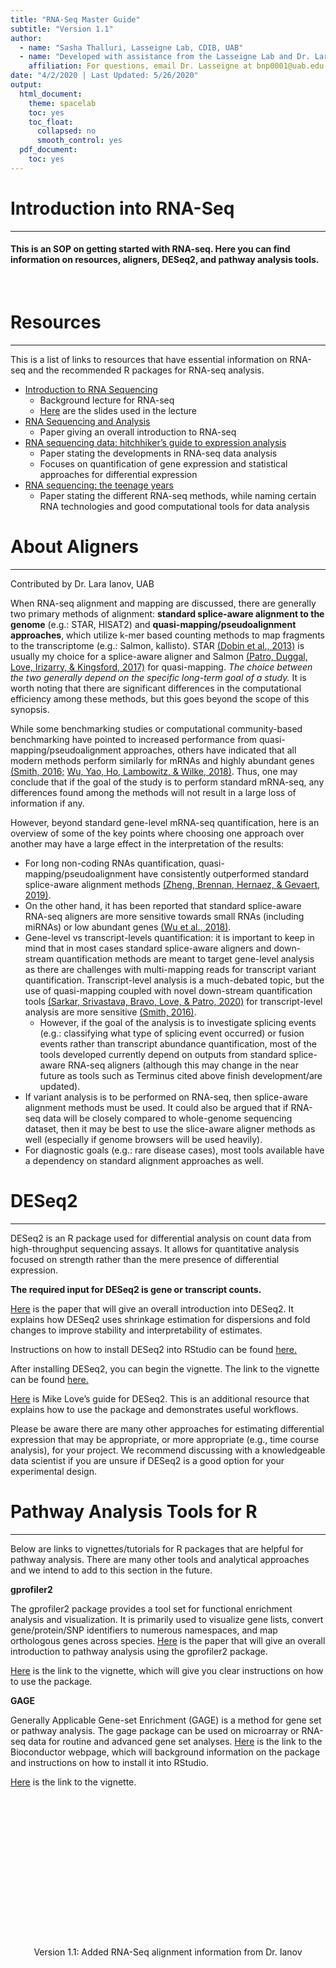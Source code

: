 ```yaml
---
title: "RNA-Seq Master Guide"
subtitle: "Version 1.1"
author: 
  - name: "Sasha Thalluri, Lasseigne Lab, CDIB, UAB"
  - name: "Developed with assistance from the Lasseigne Lab and Dr. Lara Ianov, UAB"
    affiliation: For questions, email Dr. Lasseigne at bnp0001@uab.edu
date: "4/2/2020 | Last Updated: 5/26/2020"
output:
  html_document:
    theme: spacelab
    toc: yes
    toc_float:
      collapsed: no
      smooth_control: yes
  pdf_document:
    toc: yes
---
```


# Introduction into RNA-Seq
***
#### This is an SOP on getting started with RNA-seq. Here you can find information on resources, aligners, DESeq2, and pathway analysis tools. 
<br>

# Resources
***

This is a list of links to resources that have essential information on RNA-seq and the recommended R packages for RNA-seq analysis. 

* <a href="https://www.youtube.com/watch?v=YzkTc6VNNjo&feature=youtu.be" target="_blank">Introduction to RNA Sequencing</a>
  * Background lecture for RNA-seq
  * <a href="https://drive.google.com/file/d/1Ldp6qrAMy0NVCCAu5cueT4YFq0VArORH/view" target="_blank">Here</a> are the slides used in the lecture
  
* <a href="https://www.ncbi.nlm.nih.gov/pmc/articles/PMC4863231/" target="_blank">RNA Sequencing and Analysis</a>
  * Paper giving an overall introduction to RNA-seq

* <a href="https://peerj.com/preprints/27283/" target="_blank">RNA sequencing data: hitchhiker's guide to expression analysis</a>
  * Paper stating the developments in RNA-seq data analysis 
  * Focuses on quantification of gene expression and statistical approaches for differential expression

* <a href="https://www.nature.com/articles/s41576-019-0150-2" target="_blank">RNA sequencing: the teenage years</a>
  * Paper stating the different RNA-seq methods, while naming certain RNA technologies and good computational tools for data analysis 
  
# About Aligners 
***
<p class="text-muted">Contributed by Dr. Lara Ianov, UAB</p>

When RNA-seq alignment and mapping are discussed, there are generally two primary methods of alignment: **standard splice-aware alignment to the genome** (e.g.: STAR, HISAT2) and **quasi-mapping/pseudoalignment approaches**, which utilize k-mer based counting methods to map fragments to the transcriptome (e.g.: Salmon, kallisto). STAR <a href="https://academic.oup.com/bioinformatics/article/29/1/15/272537" target="_blank">(Dobin et al., 2013)</a> is usually my choice for a splice-aware aligner and Salmon <a href="https://pubmed.ncbi.nlm.nih.gov/28263959/" target="_blank">(Patro, Duggal, Love, Irizarry, & Kingsford, 2017)</a> for quasi-mapping. *The choice between the two generally depend on the specific long-term goal of a study.* It is worth noting that there are significant differences in the computational efficiency among these methods, but this goes beyond the scope of this synopsis.

While some benchmarking studies or computational community-based benchmarking have pointed to increased performance from quasi-mapping/pseudoalignment approaches, others have indicated that all modern methods perform similarly for mRNAs and highly abundant genes <a href="https://cgatoxford.wordpress.com/2016/08/17/why-you-should-stop-using-featurecounts-htseq-or-cufflinks2-and-start-using-kallisto-salmon-or-sailfish/" target="_blank">(Smith, 2016;</a> <a href="https://link.springer.com/article/10.1186/s12864-018-4869-5" target="_blank">Wu, Yao, Ho, Lambowitz, & Wilke, 2018)</a>. Thus, one may conclude that if the goal of the study is to perform standard mRNA-seq, any differences found among the methods will not result in a large loss of information if any.

However, beyond standard gene-level mRNA-seq quantification, here is an overview of some of the key points where choosing one approach over another may have a large effect in the interpretation of the results:

* For long non-coding RNAs quantification, quasi-mapping/pseudoalignment have consistently outperformed standard splice-aware alignment methods <a href="https://academic.oup.com/gigascience/article/8/12/giz145/5663671" target="_blank">(Zheng, Brennan, Hernaez, & Gevaert, 2019)</a>.
* On the other hand, it has been reported that standard splice-aware RNA-seq aligners are more sensitive towards small RNAs (including miRNAs) or low abundant genes <a href="https://link.springer.com/article/10.1186/s12864-018-4869-5" target="_blank">(Wu et al., 2018)</a>.
* Gene-level vs transcript-levels quantification: it is important to keep in mind that in most cases standard splice-aware aligners and down-stream quantification methods are meant to target gene-level analysis as there are challenges with multi-mapping reads for transcript variant quantification. Transcript-level analysis is a much-debated topic, but the use of quasi-mapping coupled with novel down-stream quantification tools <a href="https://www.biorxiv.org/content/10.1101/2020.04.07.029967v1.abstract" target="_blank">(Sarkar, Srivastava, Bravo, Love, & Patro, 2020)</a> for transcript-level analysis are more sensitive <a href="https://cgatoxford.wordpress.com/2016/08/17/why-you-should-stop-using-featurecounts-htseq-or-cufflinks2-and-start-using-kallisto-salmon-or-sailfish/" target="_blank">(Smith, 2016)</a>. 
  * However, if the goal of the analysis is to investigate splicing events (e.g.: classifying what type of splicing event occurred) or fusion events rather than transcript abundance quantification, most of the tools developed currently depend on outputs from standard splice-aware RNA-seq aligners (although this may change in the near future as tools such as Terminus cited above finish development/are updated).
* If variant analysis is to be performed on RNA-seq, then splice-aware alignment methods must be used. It could also be argued that if RNA-seq data will be closely compared to whole-genome sequencing dataset, then it may be best to use the slice-aware aligner methods as well (especially if genome browsers will be used heavily).
* For diagnostic goals (e.g.: rare disease cases), most tools available have a dependency on standard alignment approaches as well.

# DESeq2
***
DESeq2 is an R package used for differential analysis on count data from high-throughput sequencing assays. It allows for quantitative analysis focused on strength rather than the mere presence of differential expression. 

**The required input for DESeq2 is gene or transcript counts.**  

<a href="https://genomebiology.biomedcentral.com/articles/10.1186/s13059-014-0550-8" target="_blank">Here</a> is the paper that will give an overall introduction into DESeq2. It explains how DESeq2 uses shrinkage estimation for dispersions and fold changes to improve stability and interpretability of estimates. 

Instructions on how to install DESeq2 into RStudio can be found <a href="http://bioconductor.org/packages/release/bioc/html/DESeq2.html" target="_blank">here.</a> 

After installing DESeq2, you can begin the vignette. The link to the vignette can be found <a href="http://bioconductor.org/packages/release/bioc/vignettes/DESeq2/inst/doc/DESeq2.html#standard-workflow" target="_blank">here.</a> 

<a href="http://master.bioconductor.org/packages/release/workflows/vignettes/rnaseqGene/inst/doc/rnaseqGene.html" target="_blank">Here</a> is Mike Love's guide for DESeq2. This is an additional resource that explains how to use the package and demonstrates useful workflows.

Please be aware there are many other approaches for estimating differential expression that may be appropriate, or more appropriate (e.g., time course analysis), for your project. We recommend discussing with a knowledgeable data scientist if you are unsure if DESeq2 is a good option for your experimental design.

# Pathway Analysis Tools for R
***
Below are links to vignettes/tutorials for R packages that are helpful for pathway analysis. There are many other tools and analytical approaches and we intend to add to this section in the future.

**gprofiler2**

The gprofiler2 package provides a tool set for functional enrichment analysis and visualization. 
It is primarily used to visualize gene lists, convert gene/protein/SNP identifiers to numerous namespaces, and map orthologous genes across species. <a href="https://www.nature.com/articles/s41596-018-0103-9" target="_blank">Here</a> is the paper that will give an overall introduction to pathway analysis using the gprofiler2 package. 

<a href="https://cran.r-project.org/web/packages/gprofiler2/vignettes/gprofiler2.html" target="_blank">Here</a> is the link to the vignette, which will give you clear instructions on how to use the package. 

**GAGE**

Generally Applicable Gene-set Enrichment (GAGE) is a method for gene set or pathway analysis. The gage package can be used on microarray or RNA-seq data for routine and advanced gene set analyses. <a href="https://bioconductor.org/packages/release/bioc/html/gage.html" target="_blank">Here</a> is the link to the Bioconductor webpage, which will background information on the package and instructions on how to install it into RStudio. 

<a href="https://bioconductor.org/packages/release/bioc/vignettes/gage/inst/doc/gage.pdf" target="_blank">Here</a> is the link to the vignette. 
<br>
<br>
<br>
<br>
<br>
<br>
<br>
<br>
<br>
<br>
<br>
<br>
<br>
<br>
<br>
<br>
<center> Version 1.1: Added RNA-Seq alignment information from Dr. Ianov </center>
<br>

